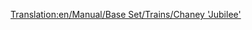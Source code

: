 [[Translation:en/Manual/Base Set/Trains/Chaney 'Jubilee']]
{{it/Manual/Base Set/Trains/Treni|Image=[[File:en/Manual/Base Set/Trains/Chaneyjubilee.png]]
|Name=Chaney "Jubilee"
|Costo=€ 30.468
|Velocità=112 km/h (70 mph)
|Peso=131 t
|Potenza=1,000 hp (746 kW)
|Annuale=€ 3.936
|Progettata=1934
|Durata esercizio=21
|Capacità=N/A
|Descrizione=La locomotiva di partenza di fascia media per il clima temperato in TTD. Non così economica da gestire come la Kirby Paul Tank, e non così veloce o potente come la Ginzu A4. Ma ancora utile se vuoi un equilibrio.
|Real-life = Questo è la [http://en.wikipedia.org/wiki/LMS_Jubilee_Class LMS Stanier "Jubilee"], una locomotiva creata concepita per il trasporto espresso secondario dei passeggeri. Un possibile equivalente nella vita reale potrebbe essere la "Jubilee Class"
}}